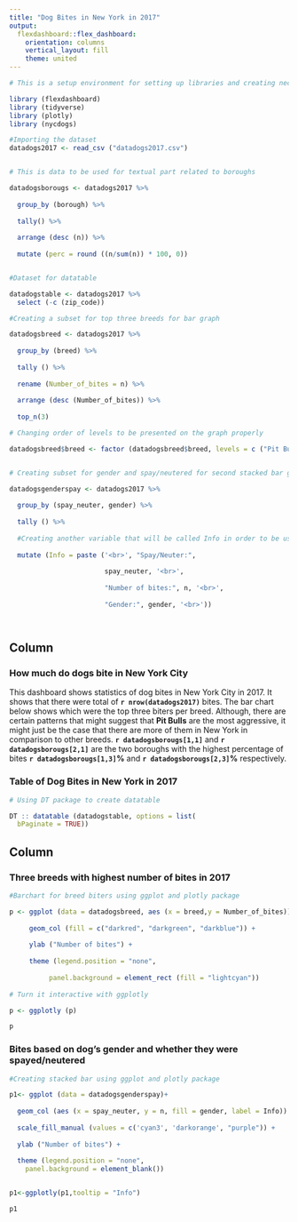 ```yaml
---
title: "Dog Bites in New York in 2017"
output: 
  flexdashboard::flex_dashboard:
    orientation: columns
    vertical_layout: fill
    theme: united
---
```


```r

# This is a setup environment for setting up libraries and creating necessary data transformations

library (flexdashboard)
library (tidyverse)
library (plotly)
library (nycdogs)

#Importing the dataset
datadogs2017 <- read_csv ("datadogs2017.csv")


# This is data to be used for textual part related to boroughs

datadogsborougs <- datadogs2017 %>%
  
  group_by (borough) %>%
  
  tally() %>%
  
  arrange (desc (n)) %>%
  
  mutate (perc = round ((n/sum(n)) * 100, 0))


#Dataset for datatable

datadogstable <- datadogs2017 %>%
  select (-c (zip_code))

#Creating a subset for top three breeds for bar graph

datadogsbreed <- datadogs2017 %>%
  
  group_by (breed) %>%
  
  tally () %>%
  
  rename (Number_of_bites = n) %>%
  
  arrange (desc (Number_of_bites)) %>%
  
  top_n(3)

# Changing order of levels to be presented on the graph properly 

datadogsbreed$breed <- factor (datadogsbreed$breed, levels = c ("Pit Bull", "Unknown", "Shih Tzu"))


# Creating subset for gender and spay/neutered for second stacked bar graph

datadogsgenderspay <- datadogs2017 %>%
  
  group_by (spay_neuter, gender) %>%
  
  tally () %>%
  
  #Creating another variable that will be called Info in order to be used as a label 
  
  mutate (Info = paste ('<br>', "Spay/Neuter:", 
                        
                        spay_neuter, '<br>',
                        
                        "Number of bites:", n, '<br>',
                        
                        "Gender:", gender, '<br>'))




```

Column {data-width=650} 
-----------------------------------------------------------------------
### **How much do dogs bite in New York City** {data-height=250, align=justify}

This dashboard shows statistics of dog bites in New York City in 2017. It shows that there were total of **`r nrow(datadogs2017)`** bites. The bar chart below shows which were the top three biters per breed. Although, there are certain patterns that might suggest that **Pit Bulls** are the most aggressive, it might just be the case that there are more of them in New York in comparison to other breeds. **`r datadogsborougs[1,1]`** and **`r datadogsborougs[2,1]`** are the two boroughs with the highest percentage of bites **`r datadogsborougs[1,3]`%** and **`r datadogsborougs[2,3]`%** respectively.

### **Table of Dog Bites in New York in 2017** {data-height=750}

```r

# Using DT package to create datatable

DT :: datatable (datadogstable, options = list(
  bPaginate = TRUE))

```




Column {data-width=350}
-----------------------------------------------------------------------

### **Three breeds with highest number of bites in 2017**

```r
#Barchart for breed biters using ggplot and plotly package

p <- ggplot (data = datadogsbreed, aes (x = breed,y = Number_of_bites))+
  
     geom_col (fill = c("darkred", "darkgreen", "darkblue")) +
  
     ylab ("Number of bites") +
  
     theme (legend.position = "none",
            
          panel.background = element_rect (fill = "lightcyan"))
  
# Turn it interactive with ggplotly

p <- ggplotly (p)

p

```

### **Bites based on dog's gender and whether they were spayed/neutered**{align=center}

```r

#Creating stacked bar using ggplot and plotly package

p1<- ggplot (data = datadogsgenderspay)+
  
  geom_col (aes (x = spay_neuter, y = n, fill = gender, label = Info)) +
  
  scale_fill_manual (values = c('cyan3', 'darkorange', "purple")) +
  
  ylab ("Number of bites") +
  
  theme (legend.position = "none",
    panel.background = element_blank())


p1<-ggplotly(p1,tooltip = "Info")

p1

```



